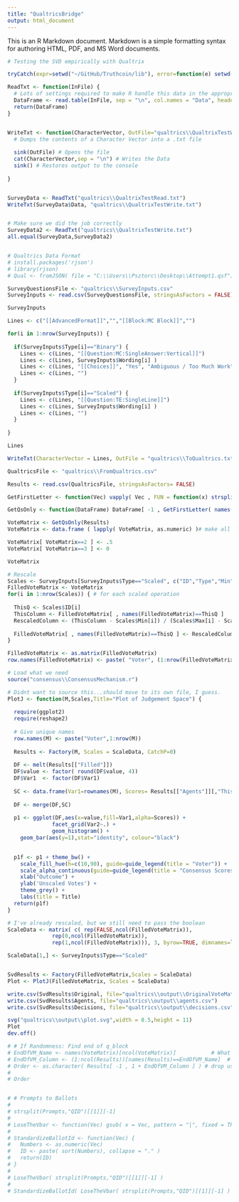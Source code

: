 ```yaml
---
title: "QualtricsBridge"
output: html_document
---
```


This is an R Markdown document. Markdown is a simple formatting syntax for authoring HTML, PDF, and MS Word documents.

```r
# Testing the SVD empirically with Qualtrix

tryCatch(expr=setwd("~/GitHub/Truthcoin/lib"), error=function(e) setwd(choose.dir(caption="Failed to set working directory automatically. Choose 'Truthcoin/lib' folder:")) )


```



```r

ReadTxt <- function(InFile) {
  # Lots of settings required to make R handle this data in the appropriate format
  DataFrame <- read.table(InFile, sep = "\n", col.names = "Data", header = FALSE, blank.lines.skip = FALSE, stringsAsFactors = FALSE)
  return(DataFrame)
}


WriteTxt <- function(CharacterVector, OutFile="qualtrics\\QualtrixTestWrite.txt") {
  # Dumps the contents of a Character Vector into a .txt file
  
  sink(OutFile) # Opens the file
  cat(CharacterVector,sep = "\n") # Writes the Data
  sink() # Restores output to the console
  
}


SurveyData <- ReadTxt("qualtrics\\QualtrixTestRead.txt")
WriteTxt(SurveyData$Data, "qualtrics\\QualtrixTestWrite.txt")


# Make sure we did the job correctly
SurveyData2 <- ReadTxt("qualtrics\\QualtrixTestWrite.txt")
all.equal(SurveyData,SurveyData2)


# Qualtrics Data Format
# install.packages('rjson')
# library(rjson)
# Qual <- fromJSON( file = "C:\\Users\\Psztorc\\Desktop\\Attempt1.qsf")

```


```r

SurveyQuestionsFile <- "qualtrics\\SurveyInputs.csv"
SurveyInputs <- read.csv(SurveyQuestionsFile, stringsAsFactors = FALSE)

SurveyInputs

Lines <- c("[[AdvancedFormat]]","","[[Block:MC Block]]","")

for(i in 1:nrow(SurveyInputs)) {
  
  if(SurveyInputs$Type[i]=="Binary") {
    Lines <- c(Lines, "[[Question:MC:SingleAnswer:Vertical]]")
    Lines <- c(Lines, SurveyInputs$Wording[i] )
    Lines <- c(Lines, "[[Choices]]", "Yes", "Ambiguous / Too Much Work", "No")
    Lines <- c(Lines, "")
  }
  
  if(SurveyInputs$Type[i]=="Scaled") {
    Lines <- c(Lines, "[[Question:TE:SingleLine]]")
    Lines <- c(Lines, SurveyInputs$Wording[i] )
    Lines <- c(Lines, "")
  }
  
}

Lines

WriteTxt(CharacterVector = Lines, OutFile = "qualtrics\\ToQualtrics.txt")

```


```r

QualtricsFile <- "qualtrics\\FromQualtrics.csv"

Results <- read.csv(QualtricsFile, stringsAsFactors= FALSE)

GetFirstLetter <- function(Vec) vapply( Vec , FUN = function(x) strsplit(x , fixed = TRUE, split = "")[[1]][1], FUN.VALUE = "a")

GetQsOnly <- function(DataFrame) DataFrame[ -1 , GetFirstLetter( names(DataFrame) )=="Q" ] # And remove the first row (q text reminder) while we're at it

VoteMatrix <- GetQsOnly(Results)
VoteMatrix <- data.frame ( lapply( VoteMatrix, as.numeric) )# make all observations numbers

VoteMatrix[ VoteMatrix==2 ] <- .5
VoteMatrix[ VoteMatrix==3 ] <- 0

VoteMatrix

# Rescale
Scales <- SurveyInputs[SurveyInputs$Type=="Scaled", c("ID","Type","Min","Max")]
FilledVoteMatrix <- VoteMatrix
for(i in 1:nrow(Scales)) { # for each scaled operation
  
  ThisQ <- Scales$ID[i]
  ThisColumn <- FilledVoteMatrix[ , names(FilledVoteMatrix)==ThisQ ]
  RescaledColumn <- (ThisColumn - Scales$Min[i]) / (Scales$Max[i] - Scales$Min[i])  # "rescale"
  
  FilledVoteMatrix[ , names(FilledVoteMatrix)==ThisQ ] <- RescaledColumn # Overwrite
}

FilledVoteMatrix <- as.matrix(FilledVoteMatrix)
row.names(FilledVoteMatrix) <- paste( "Voter", (1:nrow(FilledVoteMatrix)) )

```


```r
# Load what we need
source("consensus\\ConsensusMechanism.r")

# Didnt want to source this...should move to its own file, I guess.
PlotJ <- function(M,Scales,Title="Plot of Judgement Space") { 
  
  require(ggplot2)
  require(reshape2)
  
  # Give unique names
  row.names(M) <- paste("Voter",1:nrow(M))
  
  Results <- Factory(M, Scales = ScaleData, CatchP=0)
  
  DF <- melt(Results[["Filled"]])
  DF$value <- factor( round(DF$value, 4))
  DF$Var1  <- factor(DF$Var1)
  
  SC <- data.frame(Var1=rownames(M), Scores= Results[["Agents"]][,"ThisRep"])
  
  DF <- merge(DF,SC)
  
  p1 <- ggplot(DF,aes(x=value,fill=Var1,alpha=Scores)) +
              facet_grid(Var2~.) +
              geom_histogram() +
    geom_bar(aes(y=1),stat="identity", colour="black") 

  
  p1f <- p1 + theme_bw() +
    scale_fill_hue(h=c(10,90), guide=guide_legend(title = "Voter")) +
    scale_alpha_continuous(guide=guide_legend(title = "Consensus Scores"),range=c(.05,.8)) +
    xlab("Outcome") +
    ylab('Unscaled Votes') + 
    theme_grey() +
    labs(title = Title)
  return(p1f)
}

# I've already rescaled, but we still need to pass the boolean
ScaleData <- matrix( c( rep(FALSE,ncol(FilledVoteMatrix)),
              rep(0,ncol(FilledVoteMatrix)),
              rep(1,ncol(FilledVoteMatrix))), 3, byrow=TRUE, dimnames=list(c("Scaled","Min","Max"),colnames(FilledVoteMatrix)) )

ScaleData[1,] <- SurveyInputs$Type=="Scaled"


SvdResults <- Factory(FilledVoteMatrix,Scales = ScaleData)
Plot <- PlotJ(FilledVoteMatrix, Scales = ScaleData)

write.csv(SvdResults$Original, file="qualtrics\\output\\OriginalVoteMatrix.csv")
write.csv(SvdResults$Agents, file="qualtrics\\output\\agents.csv")
write.csv(SvdResults$Decisions, file="qualtrics\\output\\decisions.csv")

svg("qualtrics\\output\\plot.svg",width = 8.5,height = 11)
Plot
dev.off()

```


```r

# # If Randomness: Find end of q_block
# EndOfVM_Name <- names(VoteMatrix)[ncol(VoteMatrix)]           # What is the label of the last column of VM?
# EndOfVM_Column <- (1:ncol(Results))[names(Results)==EndOfVM_Name]  # What is the absolute position of the last column of VM?
# Order <- as.character( Results[ -1 , 1 + EndOfVM_Column ] ) # drop useless rows and change formatting while were at it
# 
# Order


# # Prompts to Ballots
# 
# strsplit(Prompts,"QID")[[1]][-1]
# 
# LoseTheVbar <- function(Vec) gsub( x = Vec, pattern = "|", fixed = TRUE, replacement = "" )
# 
# StandardizeBallotId <- function(Vec) {
#   Numbers <- as.numeric(Vec)
#   ID <- paste( sort(Numbers), collapse = "." )
#   return(ID)
# }
# 
# LoseTheVbar( strsplit(Prompts,"QID")[[1]][-1] )
# 
# StandardizeBallotId( LoseTheVbar( strsplit(Prompts,"QID")[[1]][-1] ) )
```
